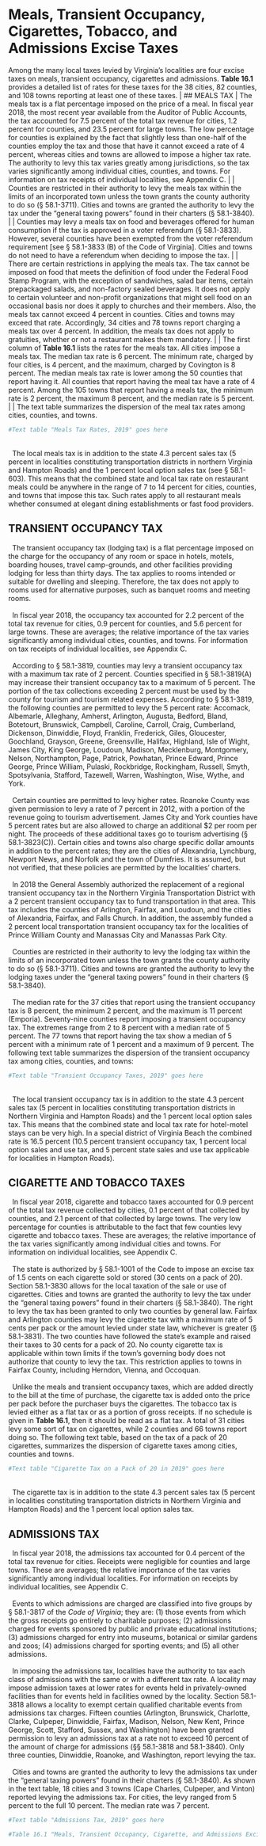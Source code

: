 # Meals, Transient Occupancy, Cigarettes, Tobacco, and Admissions Excise Taxes

Among the many local taxes levied by Virginia’s localities are four excise taxes on meals, transient occupancy, cigarettes and admissions. **Table 16.1** provides a detailed list of rates for these taxes for the 38 cities, 82 counties, and 108 towns reporting at least one of these taxes.
|
## MEALS TAX
|   The meals tax is a flat percentage imposed on the price of a meal. In fiscal year 2018, the most recent year available from the Auditor of Public Accounts, the tax accounted for 7.5 percent of the total tax revenue for cities, 1.2 percent for counties, and 23.5 percent for large towns. The low percentage for counties is explained by the fact that slightly less than one-half of the counties employ the tax and those that have it cannot exceed a rate of 4 percent, whereas cities and towns are allowed to impose a higher tax rate. The authority to levy this tax varies greatly among jurisdictions, so the tax varies significantly among individual cities, counties, and towns. For information on tax receipts of individual localities, see Appendix C.
|
|   Counties  are  restricted  in  their  authority  to  levy  the  meals tax within the limits of an incorporated town unless the town grants the county authority to do so (§ 58.1-3711). Cities and towns are granted the authority to levy the tax under the “general taxing powers” found in their charters (§ 58.1-3840). 
|
|   Counties may levy a meals tax on food and beverages offered for human consumption if the tax is approved in a voter referendum (§ 58.1-3833). However, several counties have been exempted from the voter referendum requirement [see  §  58.1-3833  (B)  of  the  Code  of  Virginia].  Cities  and  towns do not need to have a referendum when deciding to impose the tax. 
|
|   There are certain restrictions in applying the meals tax. The tax cannot be imposed on food that meets the definition of food under the Federal Food Stamp Program, with the exception  of  sandwiches,  salad  bar  items,  certain  prepackaged  salads, and non-factory sealed beverages. It does not apply to certain volunteer and non-profit organizations that might sell food on an occasional basis nor does it apply to churches and  their  members.  Also,  the  meals  tax  cannot  exceed  4  percent in counties. Cities and towns may exceed that rate. Accordingly,  34  cities  and  78  towns  report  charging  a  meals  tax  over  4  percent.  In  addition,  the  meals  tax  does not apply to gratuities, whether or not a restaurant makes them mandatory.
|
|   The first  column  of  **Table  16.1**  lists  the  rates  for  the  meals  tax.  All  cities  impose  a  meals  tax.  The  median  tax  rate is 6 percent. The minimum rate, charged by four cities, is 4 percent, and the maximum, charged by Covington is 8 percent. The median meals tax rate is lower among the 50 counties that report having it. All counties that report having the meal tax have a rate of 4 percent. Among the 105 towns that report having a meals tax, the minimum rate is 2 percent, the maximum 8 percent, and the median rate is 5 percent.
|
|   The text table summarizes the dispersion of the meal tax rates among cities, counties, and towns.
```r
#Text table "Meals Tax Rates, 2019" goes here
```
|
|   The local meals tax is in addition to the state 4.3 percent sales tax (5 percent in localities constituting transportation districts in northern Virginia and Hampton Roads) and the 1 percent local option sales tax (see § 58.1-603). This means that the combined state and local tax rate on restaurant meals could be anywhere in the range of 7 to 14 percent for cities, counties, and towns that impose this tax. Such rates apply to all restaurant meals whether consumed at elegant dining establishments or fast food providers. 
|
## TRANSIENT OCCUPANCY TAX
|   The transient occupancy tax (lodging tax) is a flat percentage imposed on the charge for the occupancy of any room or  space  in  hotels,  motels,  boarding  houses,  travel  camp-grounds, and other facilities providing lodging for less than thirty days. The tax applies to rooms intended or suitable for dwelling and sleeping. Therefore, the tax does not apply to rooms used for alternative purposes, such as banquet rooms and meeting rooms. 
|
|   In fiscal  year  2018,  the  occupancy  tax  accounted  for  2.2 percent of the total tax revenue for cities, 0.9 percent for counties, and 5.6 percent for large towns. These are averages; the relative importance of the tax varies significantly among individual cities, counties, and towns. For information on tax receipts of individual localities, see Appendix C.
|
|   According  to  §  58.1-3819,  counties  may  levy  a  transient occupancy tax with a maximum tax rate of 2 percent. Counties  specified  in  §  58.1-3819(A)  may  increase  their  transient  occupancy  tax  to  a  maximum  of  5  percent.  The  portion of the tax collections exceeding 2 percent must be used by the county for tourism and tourism related expenses. According to § 58.1-3819, the following counties are permitted  to  levy  the  5  percent  rate:  Accomack,  Albemarle,  Alleghany, Amherst, Arlington, Augusta, Bedford, Bland, Botetourt, Brunswick, Campbell, Caroline, Carroll, Craig, Cumberland,  Dickenson,  Dinwiddie,  Floyd,  Franklin,  Frederick, Giles, Gloucester, Goochland, Grayson, Greene, Greensville, Halifax, Highland, Isle of Wight, James City, King  George,  Loudoun,  Madison,  Mecklenburg,  Montgomery,  Nelson,  Northampton,  Page,  Patrick,  Powhatan,  Prince  Edward,  Prince  George,  Prince  William,  Pulaski,  Rockbridge,  Rockingham,  Russell,  Smyth,  Spotsylvania,  Stafford,  Tazewell,  Warren,  Washington,  Wise,  Wythe,  and York.
|
|   Certain  counties  are  permitted  to  levy  higher  rates.  Roanoke  County  was  given  permission  to  levy  a  rate  of  7  percent in 2012, with a portion of the revenue going to tourism  advertisement.  James  City  and  York  counties  have  5  percent rates but are also allowed to charge an additional $2 per room per night. The proceeds of these additional taxes go to  tourism  advertising  (§  58.1-3823(C)).  Certain  cities  and  towns also charge specific dollar amounts in addition to the percent rates; they are the cities of Alexandria, Lynchburg, Newport News, and Norfolk and the town of Dumfries. It is assumed, but not verified, that these policies are permitted by the localities’ charters.
|
|   In 2018 the General Assembly authorized the replacement of a regional transient occupancy tax in the Northern Virginia Transportation District with a 2 percent transient occupancy tax to fund transportation in that area. This tax includes the counties of Arlington, Fairfax, and Loudoun, and the cities of Alexandria, Fairfax, and Falls Church. In addition, the assembly funded a 2 percent local transportation  transient  occupancy  tax  for  the  localities  of  Prince  William County and Manassas City and Manassas Park City. 
|
|   Counties  are  restricted  in  their  authority  to  levy  the  lodging tax within the limits of an incorporated town unless the town grants the county authority to do so (§ 58.1-3711). Cities and towns are granted the authority to levy the lodging taxes under the “general taxing powers” found in their charters (§ 58.1-3840).
|
|   The median rate for the 37 cities that report using the transient occupancy tax is 8 percent, the minimum 2 percent, and the maximum is 11 percent (Emporia). Seventy-nine counties report imposing a transient occupancy tax. The extremes range from 2 to 8 percent with a median rate of 5 percent. The 77 towns that report having the tax show a median of 5 percent with a minimum rate of 1 percent and a maximum of 9 percent. The following text table summarizes the dispersion of the transient occupancy tax among cities, counties, and towns:

```r
#Text table "Transient Occupancy Taxes, 2019" goes here
```
|
|   The local transient occupancy tax is in addition to the state 4.3 percent sales tax (5 percent in localities constituting transportation districts in Northern Virginia and Hampton Roads) and the 1 percent local option sales tax. This means that  the  combined  state  and  local  tax  rate  for  hotel-motel  stays can be very high. In a special district of Virginia Beach the  combined  rate  is  16.5  percent  (10.5  percent  transient  occupancy tax, 1 percent local option sales and use tax, and 5 percent state sales and use tax applicable for localities in Hampton Roads).
|
## CIGARETTE AND TOBACCO TAXES
|   In fiscal year 2018, cigarette and tobacco taxes accounted for 0.9 percent of the total tax revenue collected by cities, 0.1 percent   of that collected by counties, and  2.1 percent of that collected by large towns. The very low percentage for counties is attributable to the fact that few counties levy cigarette and tobacco taxes. These  are  averages;  the  relative  importance  of  the  tax  varies  significantly among individual cities and towns. For information on individual localities, see Appendix C.
|
|   The  state  is  authorized  by  §  58.1-1001  of  the  Code  to  impose  an  excise  tax  of  1.5  cents  on  each  cigarette  sold  or  stored  (30  cents  on  a  pack  of  20).  Section  58.1-3830  allows for the local taxation of the sale or use of cigarettes. Cities  and  towns  are  granted  the  authority  to  levy  the  tax  under  the  “general  taxing  powers”  found  in  their  charters  (§ 58.1-3840). The right to levy the tax has been granted to only two counties by general law. Fairfax and Arlington counties may levy the cigarette tax with a maximum rate of 5 cents per pack or the amount levied under state law, whichever is greater  (§  58.1-3831).  The  two  counties  have  followed  the  state’s example and raised their taxes to 30 cents for a pack of  20. No county cigarette tax is applicable within town limits if the town’s governing body does not authorize that county to levy the tax. This restriction applies to  towns in Fairfax County, including Herndon, Vienna, and Occoquan.
|
|   Unlike the meals and transient occupancy taxes, which are added directly to the bill at the time of purchase, the cigarette tax is added onto the price per pack before the purchaser buys the cigarettes. The tobacco tax is levied either as a flat tax or as a portion of gross receipts. If no schedule is given in **Table 16.1**, then it should be read as a flat tax. A total of 31 cities levy some sort of tax on cigarettes, while 2 counties and 66 towns report doing so. The following text table, based on the tax of a pack of 20 cigarettes, summarizes the dispersion of cigarette taxes among cities, counties and towns. 

```r
#Text table "Cigarette Tax on a Pack of 20 in 2019" goes here
```
|
|   The cigarette tax is in addition to the state 4.3 percent sales tax (5 percent in localities constituting transportation districts in Northern Virginia and Hampton Roads) and the 1 percent local option sales tax.
|
## ADMISSIONS TAX
|   In fiscal  year  2018,  the  admissions  tax  accounted  for  0.4  percent  of  the  total  tax  revenue  for  cities.  Receipts  were  negligible  for  counties  and  large  towns.  These  are  averages; the relative importance of the tax varies significantly among individual localities. For information on receipts by individual localities, see Appendix C.
|
|   Events to which admissions are charged are classified into five groups by § 58.1-3817 of the *Code of Virginia*; they are: (1) those events from which the gross receipts go entirely to  charitable  purposes;  (2)  admissions  charged  for  events sponsored  by  public  and  private  educational  institutions;  (3) admissions charged for entry into museums, botanical or similar gardens and zoos; (4) admissions charged for sporting events; and (5) all other admissions. 
|
|   In  imposing  the  admissions  tax,  localities  have  the  authority to tax each class of admissions with the same or with a different tax rate. A locality may impose admission taxes  at  lower  rates  for  events  held  in  privately-owned  facilities  than  for  events  held  in  facilities  owned  by  the  locality. Section 58.1-3818 allows a locality to exempt certain qualified charitable events from admissions tax charges. Fifteen counties (Arlington, Brunswick, Charlotte, Clarke,  Culpeper, Dinwiddie, Fairfax, Madison, Nelson, New Kent, Prince  George,  Scott,  Stafford,  Sussex,  and  Washington)  have  been  granted  permission  to  levy  an  admissions  tax  at a rate not to exceed 10 percent of the amount of charge for  admissions  (§§  58.1-3818  and  58.1-3840).  Only  three  counties,  Dinwiddie,  Roanoke,  and  Washington,  report  levying the tax.
|
|   Cities and towns are granted the authority to levy the admissions tax under the “general taxing powers” found in their charters (§ 58.1-3840). As shown in the text table, 18 cities  and  3  towns  (Cape  Charles,  Culpeper,  and  Vinton)  reported  levying  the  admissions  tax.  For  cities,  the  levy  ranged  from  5  percent  to  the  full  10  percent.  The  median  rate was 7 percent. 

```r
#Text table "Admissions Tax, 2019" goes here

#Table 16.1 "Meals, Transient Occupancy, Cigarette, and Admissions Excise Taxes, 2019" goes here
```
